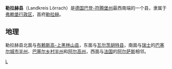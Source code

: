 {{NoteTA|zh-hans:勒拉赫;zh-hant:羅拉赫|zh-hans:弗赖堡;zh-hant:弗萊堡
}}{{德国县级行政单位
| 县徽图 = File:Wappen Landkreis Loerrach.svg
| 在德国内的位置图 = Image:Lage des Landkreises Loerrach in Deutschland.png
| 所属联邦州 = 巴登-符腾堡州
| 所属行政区 = 弗赖堡行政区
| 首府 = 勒拉赫
| 面积 = 806.81
| 人口 = 222,003
| 统计时间 = 2006年9月30日
| 人口密度 = 275
| 汽车牌号 = LÖ
| 下设城镇 = 8个市、34个镇
| 政府地址 = Palmstraße 3<br />79539 Lörrach
| 政府网站 = www.loerrach-landkreis.de
| 在州内的位置图 = Image:Baden_wuerttemberg_loe.png
|}}

'''勒拉赫县'''（Landkreis Lörrach）是[[德国|德国]][[巴登-符腾堡州|巴登-符腾堡州]]最西南端的一个县，隶属于[[弗赖堡行政区|弗赖堡行政区]]，首府[[勒拉赫|勒拉赫]]。

== 地理 ==
勒拉赫县北面与[[布赖斯高-上黑林山县|布赖斯高-上黑林山县]]，东面与[[瓦尔茨胡特县|瓦尔茨胡特县]]，南面与[[瑞士|瑞士]]的[[巴塞爾城市州|巴塞尔城市半州]]、[[巴塞爾鄉村州|巴塞尔乡村半州]]和[[阿尔高州|阿尔高州]]，西面与[[法国|法国]]的[[阿尔萨斯|阿尔萨斯]]相邻。

{{巴登-符腾堡州行政区划}}
{{Authority control}}

[[Category:巴登-符腾堡州的县|L]]